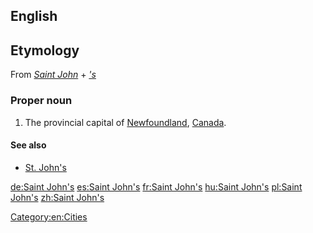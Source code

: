 ==English==
==Etymology==
From ''[[Saint John]]'' + ''[['s]]''
===Proper noun===
{{en-proper noun|head=[[Saint]] [[John]][['s|’s]]}}

# The provincial capital of [[Newfoundland]], [[Canada]].

====See also====
* [[St. John's]]

[[Category:en:Cities]]

[[de:Saint John's]]
[[es:Saint John's]]
[[fr:Saint John's]]
[[hu:Saint John's]]
[[pl:Saint John's]]
[[zh:Saint John's]]